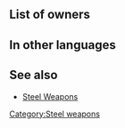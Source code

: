 {{Weapon Infobox
|tagid=SID_エルファイアー
|weaponType=Red Tome
|might=6
|range=2
|cost=100
|exclusive=0
|userVersion1=Closed
|userVersion2=Open
|statModifiers=0,6,0,0,0
|next=Bolganone
|promotionRarity=4
|promotionTier=1
|required=Fire
|properties=random_all
}}
==List of owners==
{{Skill Hero List}}
==In other languages==
{{OtherLanguages
|japanese=エルファイアー
|german=Elfenlicht
|spanishEU=Elfire
|spanishLA=Elfire
|french=Inferno
|italian=Fuoco d'elfo
|chineseTW=狂焰
|portuguese=Elfire
}}
==See also==
* [[Steel Weapons]]
{{Weapons Navbox}}
[[Category:Steel weapons]]